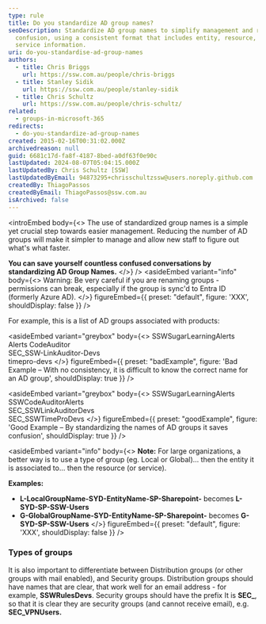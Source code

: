```yaml
---
type: rule
title: Do you standardize AD group names?
seoDescription: Standardize AD group names to simplify management and reduce
  confusion, using a consistent format that includes entity, resource, or
  service information.
uri: do-you-standardise-ad-group-names
authors:
  - title: Chris Briggs
    url: https://ssw.com.au/people/chris-briggs
  - title: Stanley Sidik
    url: https://ssw.com.au/people/stanley-sidik
  - title: Chris Schultz
    url: https://ssw.com.au/people/chris-schultz/
related:
  - groups-in-microsoft-365
redirects:
  - do-you-standardize-ad-group-names
created: 2015-02-16T00:31:02.000Z
archivedreason: null
guid: 6681c17d-fa8f-4187-8bed-a0df63f0e90c
lastUpdated: 2024-08-07T05:04:15.000Z
lastUpdatedBy: Chris Schultz [SSW]
lastUpdatedByEmail: 94873295+chrisschultzssw@users.noreply.github.com
createdBy: ThiagoPassos
createdByEmail: ThiagoPassos@ssw.com.au
isArchived: false
---
```


<introEmbed
  body={<>
The use of standardized group names is a simple yet crucial step towards easier management. Reducing the number of AD groups will make it simpler to manage and allow new staff to figure out what's what faster.

**You can save yourself countless confused conversations by standardizing AD Group Names.**
  </>}
/>
<asideEmbed
  variant="info"
  body={<>
    Warning: Be very careful if you are renaming groups - permissions can break, especially if the group is sync'd to Entra ID (formerly Azure AD).
  </>}
  figureEmbed={{
    preset: "default",
    figure: 'XXX',
    shouldDisplay: false
  }}
/>

For example, this is a list of AD groups associated with products:

<asideEmbed
  variant="greybox"
  body={<>
    SSWSugarLearningAlerts\
 Alerts CodeAuditor\
 SEC_SSW-LinkAuditor-Devs\
 timepro-devs
  </>}
  figureEmbed={{
    preset: "badExample",
    figure: 'Bad Example – With no consistency, it is difficult to know the correct name for an AD group',
    shouldDisplay: true
  }}
/>

<asideEmbed
  variant="greybox"
  body={<>
    SSWSugarLearningAlerts\
 SSWCodeAuditorAlerts\
 SEC_SSWLinkAuditorDevs\
 SEC_SSWTimeProDevs
  </>}
  figureEmbed={{
    preset: "goodExample",
    figure: 'Good Example – By standardizing the names of AD groups it saves confusion',
    shouldDisplay: true
  }}
/>

<asideEmbed
  variant="info"
  body={<>
    **Note:** For large organizations, a better way is to use a type of group (eg. Local or Global)... then the entity it is associated to… then the resource (or service).

**Examples:**

- **L-LocalGroupName-SYD-EntityName-SP-Sharepoint-** becomes **L-SYD-SP-SSW-Users**
- **G-GlobalGroupName-SYD-EntityName-SP-Sharepoint-** becomes **G-SYD-SP-SSW-Users**
  </>}
  figureEmbed={{
    preset: "default",
    figure: 'XXX',
    shouldDisplay: false
  }}
/>

### Types of groups

It is also important to differentiate between Distribution groups (or other groups with mail enabled), and Security groups. Distribution groups should have names that are clear, that work well for an email address - for example, **SSWRulesDevs**. Security groups should have the prefix It is **SEC\_**, so that it is clear they are security groups (and cannot receive email), e.g. **SEC_VPNUsers.**
